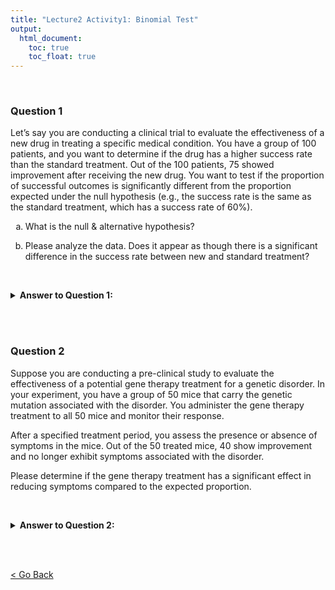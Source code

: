 ```yaml
---
title: "Lecture2 Activity1: Binomial Test"
output:
  html_document: 
    toc: true
    toc_float: true
---
```

<br>

### Question 1

Let's say you are conducting a clinical trial to evaluate the effectiveness of a new drug in treating a specific medical condition. You have a group of 100 patients, and you want to determine if the drug has a higher success rate than the standard treatment. Out of the 100 patients, 75 showed improvement after receiving the new drug. You want to test if the proportion of successful outcomes is significantly different from the proportion expected under the null hypothesis (e.g., the success rate is the same as the standard treatment, which has a success rate of 60%).

a) What is the null & alternative hypothesis?

b) Please analyze the data. Does it appear as though there is a significant difference in the success rate between new and standard treatment?


<br>

<details>
  <summary><strong>Answer to Question 1:</strong></summary>
  
<br>

a) 
+ Null hypothesis: success rate is the same as the standard treatment ($\pi_{new}=60%$).
+ Alternative hypothesis: success rate is different. ($\pi_{new} \ne 60$)


b) The two-sided binomial test yielded a p-value of 0.0021, indicating a significant difference in the proportion of successful outcomes between the new drug treatment and the standard treatment (60% success rate). In conclusion, the new drug treatment demonstrated a superior effectiveness compared to the standard treatment.

</details>
<br><br>

### Question 2

Suppose you are conducting a pre-clinical study to evaluate the effectiveness of a potential gene therapy treatment for a genetic disorder. In your experiment, you have a group of 50 mice that carry the genetic mutation associated with the disorder. You administer the gene therapy treatment to all 50 mice and monitor their response.

After a specified treatment period, you assess the presence or absence of symptoms in the mice. Out of the 50 treated mice, 40 show improvement and no longer exhibit symptoms associated with the disorder.

Please determine if the gene therapy treatment has a significant effect in reducing symptoms compared to the expected proportion.

<br>

<details>
  <summary><strong>Answer to Question 2:</strong></summary>
  
<br>

To perform a Fisher's exact test using Prism GraphPad:

1. Enter the data into the contingency table.
2. Select "Analyze" > "Compare observed distribution with expected."
3. In the "With two rows, perform" section, choose "Binomial test."
4. Please type in your expected #. (Success=25, Fail=25, in this case.)
5. The results of the binomial test are as follows:

+ P value: <0.0001 (significant at the alpha level of 0.05)
+ Conclusion: The binomial test showed a highly significant p-value (P<0.0001), indicating a substantial difference in the proportion of mice showing improvement after the gene therapy treatment compared to the expected proportion under the null hypothesis. It is evident that the gene therapy treatment was highly effective in reducing symptoms associated with the genetic disorder in the pre-clinical study.

</details>
<br><br>

<a href="schedule.html">< Go Back</a>
